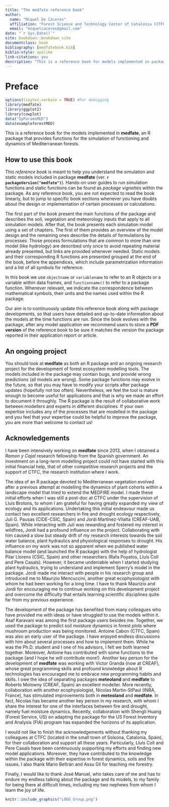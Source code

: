 ```yaml
--- 
title: "The medfate reference book"
author: 
  name: "Miquel De Cáceres"
  affiliation: "Forest Science and Technology Center of Catalonia (CTFC)"
  email: "miquelcaceres@gmail.com"
date: "`r Sys.Date()`"
site: bookdown::bookdown_site
documentclass: book
bibliography: [medfatebook.bib]
biblio-style: apalike
link-citations: yes
description: "This is a reference book for models implemented in package medfate."
---
```


# Preface {-}

```r
options(tinytex.verbose = TRUE) #For debugging
library(medfate)
library(ggplot2)
library(cowplot)
data("SpParamsMED")
data(exampleforestMED)
```

This is a reference book for the models implemented in **medfate**, an R package that provides functions for the simulation of functioning and dynamics of Mediterranean forests.

## How to use this book {-}

This *reference book* is meant to help you understand the simulation and static models included in package **medfate** (ver. **`r packageVersion("medfate")`**). Hands-on user guides to run simulation functions and static functions can be found as *package vignettes* within the package. As any reference book, you are not expected to read the book linearly, but to jump to specific book sections whenever you have doubts about the design or implementation of certain processes or calculations. 

The first part of the book present the main functions of the package and describes the soil, vegetation and meteorology inputs that apply to all simulation models. After that, the book presents each simulation model using a set of chapters. The first of them provides an overview of the model design and the remaining ones describe the details of formulations by processes. Those process formulations that are common to more than one model (like hydrology) are described only once to avoid repeating material already presented, but links are provided whenever needed. Static models and their corresponding R functions are presented grouped at the end of the book, before the appendices, which include parametrization information and a list of all symbols for reference.

In this book we use `objectname` or `variablename` to refer to an R objects or a variable within data frames, and `functionname()` to refer to a package function. Whenever relevant, we indicate the correspondence between mathematical symbols, their units and the names used within the R package. 

Our aim is to continuously update this reference book along with package developments, so that users have detailed and up-to-date information about the models at the time functions are run. Since the book evolves with the package, after any model application we recommend users to store a **PDF version** of the reference book to be sure it matches the version the package reported in their application report or article.

## An ongoing project {-}

You should look at **medfate** as both an R package and an ongoing research project for the development of forest ecosystem modelling tools. The models included in the package may contain bugs, and provide wrong predictions (all models are wrong). Some package functions may evolve in the future, so that you may have to modify your scripts after package updates (hopefully not too often). Nevertheless, we feel the tool is mature enough to become useful for applications and that is why we made an effort to document it throughly. The R package is the result of collaborative work between modellers and experts in different disciplines. If your own expertise includes any of the processes that are modelled in the package and you feel that your expertise could be helpful to improve the package, you are more than welcome to contact us!

## Acknowledgements {-}

I have been intensively working on **medfate** since 2013, when I obtained a *Ramon y Cajal* research fellowship from the Spanish government. An investment on a long-term modelling project could not have started with this initial financial help, that of other competitive research projects and the support of CTFC, the research institution where I work. 

The idea of an R package devoted to Mediterranean vegetation evolved after a previous attempt at modelling the dynamics of plant cohorts within a landscape model that tried to extend the MEDFIRE model. I made these initial efforts when I was still a post-doc at CTFC under the supervision of Lluís Brotons, to whom I am grateful for having greatly expanded my view of ecology and its applications. Undertaking this initial endeavour made us contact two excellent researchers in fire and drought ecology respectively, Juli G. Pausas (CIDE-CSIC, Spain) and Jordi Martínez-Vilalta (CREAF-UAB, Spain). While interacting with Juli was rewarding and fostered my interest in wildfires, Jordi had a profound influence on the project. Collaborating with him caused a slow but steady drift of my research interests towards the soil water balance, plant hydraulics and physiological responses to drought. His influence on my work was not so apparent when we published water balance model (and launched the R package) with the help of hydrologist Pilar Llorens (CSIC, Spain) and other researchers (Rafa Poyatos, Lluís Coll and Pere Casals). However, it became undeniable when I started studying plant hydraulics, trying to understand and implement Sperry's model in the package. Jordi made me interact with people in his research group and introduced me to Maurizio Mencuccini, another great ecophysiologist with whom he had been working for a long time. I have to thank Maurizio and Jordi for encouraging me to continue working on this development project and overcome the difficulty that entails learning scientific disciplines quite far from my previous experience. 

The development of the package has benefited from many colleagues who have provided me with ideas or have struggled to use the models within it. Asaf Karavani was among the first package users besides me. Together, we used the package to predict soil moisture dynamics in forest plots where mushroom production was being monitored. Antoine Cabon (CTFC, Spain) was also an early user of the package. I have enjoyed endless discussions with him about several processes and how to implement them. While he was the Ph.D. student and I one of his advisors, I felt we both learned together. Moreover, Antoine has contributed with some functions to the package (and I hope he will contribute more!). Another key person for the development of **medfate** was working with Victor Granda (now at CREAF), whose great programming skills and profound knowledge about R technologies has encouraged me to embrace new programming habits and skills. I owe the idea of separating packages **meteoland** and **medfate** to Roberto Molowny (CREAF, Spain) an excellent modeller. More recently, collaboration with another ecophysiologist, Nicolas Martin-StPaul (INRA, France), has stimulated improvements both in **meteoland** and **medfate**. In fact, Nicolas has became another key person in my research, with whom I share the interest for one of the interfaces between fire and drought, namely fuel moisture dynamics. Recently, collaboration with Shengli Huang (Forest Service, US) on adapting the package for the US Forest Inventory and Analysis (FIA) program has expanded the horizons of its application.

I would not like to finish the acknowledgements without thanking my colleagues at CTFC (located in the small town of Solsona, Catalonia, Spain), for their collaboration and support all these years. Particularly, Lluís Coll and Pere Casals have been continuously supporting my efforts and finding new model applications. Moreover, they have contributed to the knowledge within the package with their expertise in forest dynamics, soils and fire issues. I also thank Mario Beltrán and Assu Gil for teaching me forestry. 

Finally, I would like to thank José Manuel, who takes care of me and has to endure my endless talking about the package and its models, to my family for being there at difficult times, including my two nephews from whom I learn the joy of life.   


```r
knitr::include_graphics("LOGO_Group.png")
```


